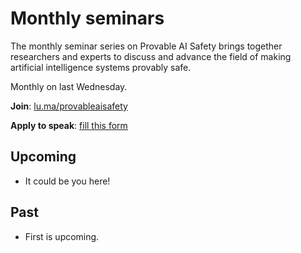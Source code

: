 # Monthly seminars

​The monthly seminar series on Provable AI Safety brings together researchers and experts to discuss and advance the field of making artificial intelligence systems provably safe.

​Monthly on last Wednesday.

**Join**: [lu.ma/provableaisafety](https://lu.ma/provableaisafety)

**Apply to speak**: [fill this form](https://airtable.com/appYgVucDqD7WkTyy/pagvLGoo9WCTI9ohk/form)


## Upcoming

- It could be you here!


## Past

- First is upcoming.
